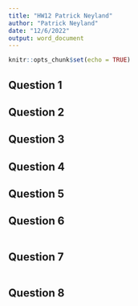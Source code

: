 ```yaml
---
title: "HW12 Patrick Neyland"
author: "Patrick Neyland"
date: "12/6/2022"
output: word_document
---
```


```r
knitr::opts_chunk$set(echo = TRUE)
```


## Question 1
## Question 2
## Question 3
## Question 4
## Question 5
## Question 6
```r

```

## Question 7
```r

```

## Question 8
```r

```

